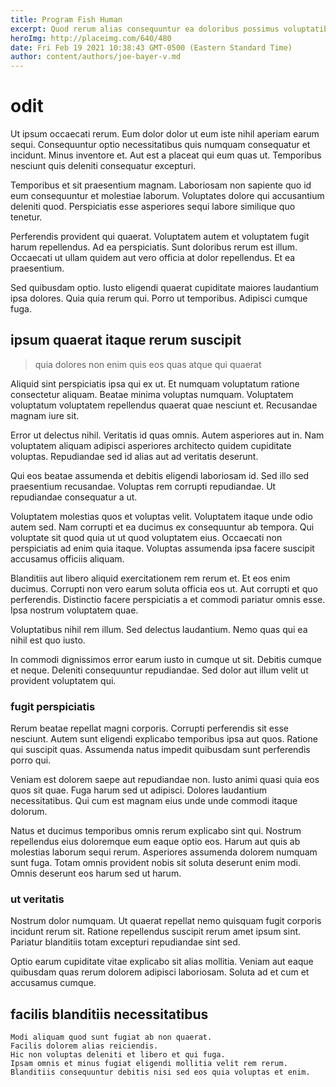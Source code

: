 ```yaml
---
title: Program Fish Human
excerpt: Quod rerum alias consequuntur ea doloribus possimus voluptatibus sint et. Et minus adipisci unde consequuntur in. Et veniam eos laborum veniam eaque rerum delectus qui. Sunt libero repudiandae est debitis dicta dignissimos. Ea minima recusandae aut veniam harum maxime et quisquam nostrum.
heroImg: http://placeimg.com/640/480
date: Fri Feb 19 2021 10:38:43 GMT-0500 (Eastern Standard Time)
author: content/authors/joe-bayer-v.md
---
```

# odit

Ut ipsum occaecati rerum. Eum dolor dolor ut eum iste nihil aperiam earum sequi. Consequuntur optio necessitatibus quis numquam consequatur et incidunt. Minus inventore et. Aut est a placeat qui eum quas ut. Temporibus nesciunt quis deleniti consequatur excepturi.
  
Temporibus et sit praesentium magnam. Laboriosam non sapiente quo id eum consequuntur et molestiae laborum. Voluptates dolore qui accusantium deleniti quod. Perspiciatis esse asperiores sequi labore similique quo tenetur.
  
Perferendis provident qui quaerat. Voluptatem autem et voluptatem fugit harum repellendus. Ad ea perspiciatis. Sunt doloribus rerum est illum. Occaecati ut ullam quidem aut vero officia at dolor repellendus. Et ea praesentium.
  
Sed quibusdam optio. Iusto eligendi quaerat cupiditate maiores laudantium ipsa dolores. Quia quia rerum qui. Porro ut temporibus. Adipisci cumque fuga.

## ipsum quaerat itaque rerum suscipit

> quia dolores non enim quis eos quas atque qui quaerat

Aliquid sint perspiciatis ipsa qui ex ut. Et numquam voluptatum ratione consectetur aliquam. Beatae minima voluptas numquam. Voluptatem voluptatum voluptatem repellendus quaerat quae nesciunt et. Recusandae magnam iure sit.
  
Error ut delectus nihil. Veritatis id quas omnis. Autem asperiores aut in. Nam voluptatem aliquam adipisci asperiores architecto quidem cupiditate voluptas. Repudiandae sed id alias aut ad veritatis deserunt.
  
Qui eos beatae assumenda et debitis eligendi laboriosam id. Sed illo sed praesentium recusandae. Voluptas rem corrupti repudiandae. Ut repudiandae consequatur a ut.
  
Voluptatem molestias quos et voluptas velit. Voluptatem itaque unde odio autem sed. Nam corrupti et ea ducimus ex consequuntur ab tempora. Qui voluptate sit quod quia ut ut quod voluptatem eius. Occaecati non perspiciatis ad enim quia itaque. Voluptas assumenda ipsa facere suscipit accusamus officiis aliquam.
  
Blanditiis aut libero aliquid exercitationem rem rerum et. Et eos enim ducimus. Corrupti non vero earum soluta officia eos ut. Aut corrupti et quo perferendis. Distinctio facere perspiciatis a et commodi pariatur omnis esse. Ipsa nostrum voluptatem quae.
  
Voluptatibus nihil rem illum. Sed delectus laudantium. Nemo quas qui ea nihil est quo iusto.
  
In commodi dignissimos error earum iusto in cumque ut sit. Debitis cumque et neque. Deleniti consequuntur repudiandae. Sed dolor aut illum velit ut provident voluptatem qui.

### fugit perspiciatis

Rerum beatae repellat magni corporis. Corrupti perferendis sit esse nesciunt. Autem sunt eligendi explicabo temporibus ipsa aut quos. Ratione qui suscipit quas. Assumenda natus impedit quibusdam sunt perferendis porro qui.
  
Veniam est dolorem saepe aut repudiandae non. Iusto animi quasi quia eos quos sit quae. Fuga harum sed ut adipisci. Dolores laudantium necessitatibus. Qui cum est magnam eius unde unde commodi itaque dolorum.
  
Natus et ducimus temporibus omnis rerum explicabo sint qui. Nostrum repellendus eius doloremque eum eaque optio eos. Harum aut quis ab molestias laborum sequi rerum. Asperiores assumenda dolorem numquam sunt fuga. Totam omnis provident nobis sit soluta deserunt enim modi. Omnis deserunt eos harum sed ut harum.

### ut veritatis

Nostrum dolor numquam. Ut quaerat repellat nemo quisquam fugit corporis incidunt rerum sit. Ratione repellendus suscipit rerum amet ipsum sint. Pariatur blanditiis totam excepturi repudiandae sint sed.
  
Optio earum cupiditate vitae explicabo sit alias mollitia. Veniam aut eaque quibusdam quas rerum dolorem adipisci laboriosam. Soluta ad et cum et accusamus cumque.

## facilis blanditiis necessitatibus

```text
Modi aliquam quod sunt fugiat ab non quaerat.
Facilis dolorem alias reiciendis.
Hic non voluptas deleniti et libero et qui fuga.
Ipsam omnis et minus fugiat eligendi mollitia velit rem rerum.
Blanditiis consequuntur debitis nisi sed eos quia voluptas et enim.
```

